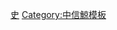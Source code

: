 {{Navbox
| name  = 中信鯨
| title = [[中信鯨|<font color="red">中信鯨</font>]]
| groupstyle = background-color: #00CC99; color:#FF0000 width:9em
| liststyle = width:auto;
| titlestyle = background-color: #00CC99; color:#FF0000;
| bodystyle = width:{{{width|100%}}}; <!--if width not specified, use width of former template-->
| state = {{{state|autocollapse}}}

| group1=歷史
| list1=[[和信鯨]]  

| group2=球場
| list2=北部地區

| group3=歷任總教練
| list3=[[李來發]] • [[立石充男]] • [[林仲秋]] • [[徐生明]] • [[黃煚隆]] • [[謝長亨]] 
 
| group4=最後領導人物
| list4=老闆: [[辜濂松]] • 領隊: 林敏政 • 總教練: [[謝長亨]] 

| group5=季冠軍
| list5= 1999單一球季

 | group6=季後挑戰賽
| list6= 無  

| group7=總冠軍
| list7= 無

| group8=其他
| list8 = [[中信鯨紀錄列表|紀錄]] • [[中信鯨開幕戰先發投手|開幕戰先發投手]]

  
}}<noinclude>
[[Category:中華職棒球隊導航模板|史]]
[[Category:中信鯨模板]]
</noinclude>
